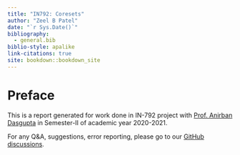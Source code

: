 ```yaml
--- 
title: "IN792: Coresets"
author: "Zeel B Patel"
date: "`r Sys.Date()`"
bibliography: 
  - general.bib
biblio-style: apalike
link-citations: true
site: bookdown::bookdown_site
---
```


# Preface

This is a report generated for work done in IN-792 project with [Prof. Anirban Dasgupta](https://iitgn.ac.in/faculty/cse/anirban) in Semester-II of academic year 2020-2021.

For any Q&A, suggestions, error reporting, please go to our [GitHub discussions](https://github.com/patel-zeel/coreset/discussions).